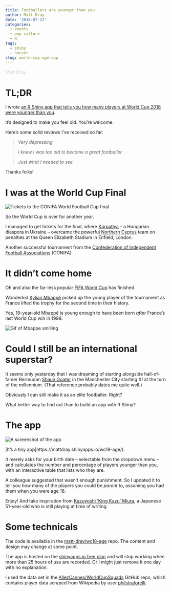 ```yaml
---
title: Footballers are younger than you
author: Matt Dray
date: '2018-07-17'
categories:
  - events
  - pop culture
  - R
tags:
  - shiny
  - soccer
slug: world-cup-age-app
---
```


<span style="color:lightgray">Matt Dray</span>

# TL;DR

I wrote [an R Shiny app that tells you how many players at World Cup 2018 were younger than you](https://mattdray.shinyapps.io/wc18-age/).

It's designed to make you feel old. You're welcome.

Here's some solid reviews I've received so far:

>*Very depressing*

>*I knew I was too old to become a great footballer*

>*Just what I needed to see*

Thanks folks!

# I was at the World Cup Final

<img src="/post/2018-07-17-how-many-world-cup-footballers-were-younger-than-you_files/tix.png" alt="Tickets to the CONIFA World Football Cup final">

So the World Cup is over for another year.

I managed to get tickets for the final, where [Karpatlya](http://www.conifa.org/en/members/karpatalya/) -- a Hungarian diaspora in Ukraine -- overcame the powerful [Northern Cyprus](http://www.conifa.org/en/members/northern-cyprus/) team on penalties at the Queen Elizabeth Stadium in Enfield, London.

Another successful tournament from the [Confederation of Independent Football Associations](http://www.conifa.org/en/about-us/) (CONIFA).

# It didn't come home

Oh and also the far-less popular [FIFA World Cup](https://en.wikipedia.org/wiki/2018_FIFA_World_Cup) has finished.

Wonderkid [Kylian Mbapp&eacute;](https://en.wikipedia.org/wiki/Kylian_Mbapp%C3%A9) picked up the young player of the tournament as France lifted the trophy for the second time in their history.

Yes, 19-year-old Mbapp&eacute; is young enough to have been born *after* France's last World Cup win in 1998.

<img src="https://media.giphy.com/media/woZz3KFzQJE6RHGIWQ/giphy.gif" alt="Gif of Mbappe smilling">

# Could I still be an international superstar?

It seems only yesterday that I was dreaming of starting alongside hall-of-famer Bermudan [Shaun Goater](https://en.wikipedia.org/wiki/Shaun_Goater) in the Manchester City starting XI at the turn of the millennium. (That reference probably dates me quite well.)

Obviously I can still make it as an elite footballer. Right? 

What better way to find out than to build an app with R Shiny?

# The app

<img src="/post/2018-07-17-how-many-world-cup-footballers-were-younger-than-you_files/app.png" alt="A screenshot of the app">

[It's a tiny app]https://mattdray.shinyapps.io/wc18-age/).

It merely asks for your birth date -- selectable from the dropdown menu -- and calculates the number and percentage of players younger than you, with an interactive table that lists who they are.

A colleague suggested that wasn't enough punishment. So I updated it to tell you how many of the players you could be *parent* to, assuming you had them when you were age 18.

Enjoy! And take inspiration from [Kazuyoshi 'King Kazu' Miura](https://en.wikipedia.org/wiki/Kazuyoshi_Miura), a Japanese 51-year-old who is still playing at time of writing.

# Some technicals

The code is available in the [matt-dray/wc18-age](https://github.com/matt-dray/wc18-age) repo. The content and design may change at some point.

The app is hosted on the [shinyapps.io free plan](https://www.shinyapps.io/) and will stop working when more than 25 hours of use are recorded. Or I might just remove it one day with no explanation.

I used the data set in the [AllezCannes/WorldCupSquads](https://github.com/AllezCannes/WorldCupSquads) GitHub repo, which contains player data scraped from Wikipedia by user [philstraforelli](https://github.com/philstraforelli).  
